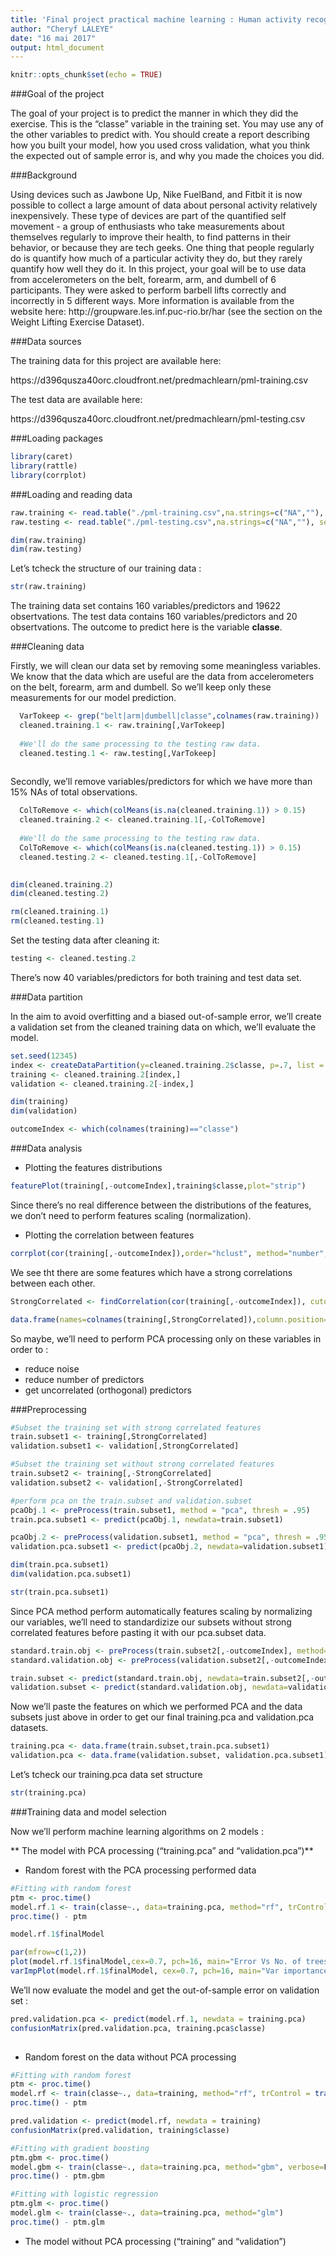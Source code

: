 ---
title: 'Final project practical machine learning : Human activity recognition'''
author: "Cheryf LALEYE"
date: "16 mai 2017"
output: html_document
---

```{r setup, include=FALSE}
knitr::opts_chunk$set(echo = TRUE)

```


###Goal of the project

The goal of your project is to predict the manner in which they did the exercise. This is the "classe" variable in the training set. You may use any of the other variables to predict with. You should create a report describing how you built your model, how you used cross validation, what you think the expected out of sample error is, and why you made the choices you did.

###Background

Using devices such as Jawbone Up, Nike FuelBand, and Fitbit it is now possible to collect a large amount of data about personal activity relatively inexpensively. These type of devices are part of the quantified self movement - a group of enthusiasts who take measurements about themselves regularly to improve their health, to find patterns in their behavior, or because they are tech geeks. One thing that people regularly do is quantify how much of a particular activity they do, but they rarely quantify how well they do it. In this project, your goal will be to use data from accelerometers on the belt, forearm, arm, and dumbell of 6 participants. They were asked to perform barbell lifts correctly and incorrectly in 5 different ways. More information is available from the website here: http://groupware.les.inf.puc-rio.br/har (see the section on the Weight Lifting Exercise Dataset).

###Data sources

The training data for this project are available here:

https://d396qusza40orc.cloudfront.net/predmachlearn/pml-training.csv

The test data are available here:

https://d396qusza40orc.cloudfront.net/predmachlearn/pml-testing.csv


###Loading packages 

```{r}

library(caret)
library(rattle)
library(corrplot)

```

###Loading and reading data

```{r}

raw.training <- read.table("./pml-training.csv",na.strings=c("NA",""), sep=",", header=T)
raw.testing <- read.table("./pml-testing.csv",na.strings=c("NA",""), sep=",", header=T)

dim(raw.training)
dim(raw.testing)

```

Let's tcheck the structure of our training data : 

```{r}
str(raw.training)

```


The training data set contains 160 variables/predictors and 19622 obsertvations. The test data contains 160 variables/predictors and 20 obsertvations. The outcome to predict here is the variable **classe**.

###Cleaning data 

Firstly, we will clean our data set by removing some meaningless variables. We know that the data which are useful are the data from accelerometers on the belt, forearm, arm and dumbell. So we'll keep only these measurements for our model prediction.

```{r}
  
  VarTokeep <- grep("belt|arm|dumbell|classe",colnames(raw.training))
  cleaned.training.1 <- raw.training[,VarTokeep]
  
  #We'll do the same processing to the testing raw data.
  cleaned.testing.1 <- raw.testing[,VarTokeep]
  
```

Secondly, we'll remove variables/predictors for which we have more than 15% NAs of total observations.

```{r}
  
  ColToRemove <- which(colMeans(is.na(cleaned.training.1)) > 0.15)
  cleaned.training.2 <- cleaned.training.1[,-ColToRemove]
  
  #We'll do the same processing to the testing raw data.
  ColToRemove <- which(colMeans(is.na(cleaned.testing.1)) > 0.15)
  cleaned.testing.2 <- cleaned.testing.1[,-ColToRemove]
  
```

```{r}

dim(cleaned.training.2)
dim(cleaned.testing.2)

rm(cleaned.training.1)
rm(cleaned.testing.1)

```

Set the testing data after cleaning it: 

```{r}
testing <- cleaned.testing.2

```

There's now 40 variables/predictors for both training and test data set.

###Data partition

In the aim to avoid overfitting and a biased out-of-sample error, we'll create a validation set from the cleaned training  data on which, we'll evaluate the model.

```{r}

set.seed(12345)
index <- createDataPartition(y=cleaned.training.2$classe, p=.7, list = F)
training <- cleaned.training.2[index,]
validation <- cleaned.training.2[-index,] 

```

```{r}
dim(training)
dim(validation)
```

```{r}
outcomeIndex <- which(colnames(training)=="classe")

```


###Data analysis 

* Plotting the features distributions

```{r}
featurePlot(training[,-outcomeIndex],training$classe,plot="strip")

```

Since there's no real difference between the distributions of the features, we don't need to perform features scaling (normalization).

* Plotting the correlation between features

```{r}
corrplot(cor(training[,-outcomeIndex]),order="hclust", method="number",addCoef.col="grey")

```

We see tht there are some features which have a strong correlations between each other.

```{r}
StrongCorrelated <- findCorrelation(cor(training[,-outcomeIndex]), cutoff =.7)

```

```{r}
data.frame(names=colnames(training[,StrongCorrelated]),column.position=StrongCorrelated)

```

So maybe, we'll need to perform PCA processing only on these variables in order to :

* reduce noise
* reduce number of predictors
* get uncorrelated (orthogonal) predictors

###Preprocessing

```{r}
#Subset the training set with strong correlated features
train.subset1 <- training[,StrongCorrelated]
validation.subset1 <- validation[,StrongCorrelated]

#Subset the training set without strong correlated features
train.subset2 <- training[,-StrongCorrelated]
validation.subset2 <- validation[,-StrongCorrelated]

```

```{r}
#perform pca on the train.subset and validation.subset
pcaObj.1 <- preProcess(train.subset1, method = "pca", thresh = .95)
train.pca.subset1 <- predict(pcaObj.1, newdata=train.subset1)

pcaObj.2 <- preProcess(validation.subset1, method = "pca", thresh = .95)
validation.pca.subset1 <- predict(pcaObj.2, newdata=validation.subset1)

```

```{r}
dim(train.pca.subset1)
dim(validation.pca.subset1)

```

```{r}
str(train.pca.subset1)

```

Since PCA method perform automatically features scaling by normalizing our variables, we'll need to standardizize our subsets without strong correlated features before pasting it with our pca.subset data.


```{r}
standard.train.obj <- preProcess(train.subset2[,-outcomeIndex], method=c("center","scale"))
standard.validation.obj <- preProcess(validation.subset2[,-outcomeIndex], method=c("center","scale"))

train.subset <- predict(standard.train.obj, newdata=train.subset2[,-outcomeIndex])
validation.subset <- predict(standard.validation.obj, newdata=validation.subset2[,-outcomeIndex])

```

Now we'll paste the features on which we performed PCA and the data subsets just above in order to get our final training.pca and validation.pca datasets.

```{r}
training.pca <- data.frame(train.subset,train.pca.subset1)
validation.pca <- data.frame(validation.subset, validation.pca.subset1)

```

Let's tcheck our training.pca data set structure

```{r}
str(training.pca)

```

###Training data and model selection

Now we'll perform machine learning algorithms on 2 models :

** The model with PCA processing ("training.pca" and "validation.pca")**

* Random forest with the PCA processing performed data

```{r}
#Fitting with random forest
ptm <- proc.time()
model.rf.1 <- train(classe~., data=training.pca, method="rf", trControl = trainControl(method = "cv", 5), ntree = 200)
proc.time() - ptm

```

```{r}
model.rf.1$finalModel

```


```{r}
par(mfrow=c(1,2))
plot(model.rf.1$finalModel,cex=0.7, pch=16, main="Error Vs No. of trees")
varImpPlot(model.rf.1$finalModel, cex=0.7, pch=16, main="Var importance - r.forest (PCA model)")

```

We'll now evaluate the model and get the out-of-sample error on validation set :

```{r}
pred.validation.pca <- predict(model.rf.1, newdata = training.pca)
confusionMatrix(pred.validation.pca, training.pca$classe)
  
```

* Random forest on the data without PCA processing 


```{r}
#Fitting with random forest
ptm <- proc.time()
model.rf <- train(classe~., data=training, method="rf", trControl = trainControl(method = "cv", 5), ntree = 200)
proc.time() - ptm

```

```{r}
pred.validation <- predict(model.rf, newdata = training)
confusionMatrix(pred.validation, training$classe)

```

```{r}
#Fitting with gradient boosting
ptm.gbm <- proc.time()
model.gbm <- train(classe~., data=training.pca, method="gbm", verbose=F)
proc.time() - ptm.gbm

```


```{r}
#Fitting with logistic regression
ptm.glm <- proc.time()
model.glm <- train(classe~., data=training.pca, method="glm")
proc.time() - ptm.glm

```






* The model without PCA processing ("training" and "validation")


